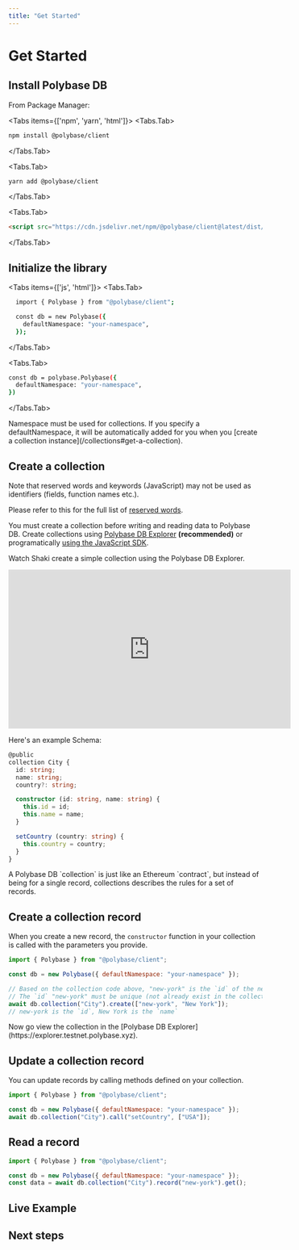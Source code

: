 ```yaml
---
title: "Get Started"
---
```



# Get Started

## Install Polybase DB

From Package Manager:

<Tabs items={['npm', 'yarn', 'html']}>
  <Tabs.Tab>
  ```bash
  npm install @polybase/client
  ```
  </Tabs.Tab>

<Tabs.Tab>
  ```bash
  yarn add @polybase/client
  ```
</Tabs.Tab>

<Tabs.Tab>
  ```html
  <script src="https://cdn.jsdelivr.net/npm/@polybase/client@latest/dist/bundle.min.js"></script>
  ```
</Tabs.Tab>
</Tabs>

## Initialize the library

<Tabs items={['js', 'html']}>
  <Tabs.Tab>
```bash
  import { Polybase } from "@polybase/client";

  const db = new Polybase({
    defaultNamespace: "your-namespace",
  });
  ```
  </Tabs.Tab>

  <Tabs.Tab>
  ```bash
  const db = polybase.Polybase({
    defaultNamespace: "your-namespace",
  })
  ```
  </Tabs.Tab>
</Tabs>


<Callout type="warning">
  Namespace must be used for collections.
</Callout>

<Callout type="info">
  If you specify a defaultNamespace, it will be automatically added for you when you [create a collection instance](/collections#get-a-collection).
</Callout>

## Create a collection

<Callout type="warning">
  Note that reserved words and keywords (JavaScript) may not be used as identifiers (fields, function names etc.).

  Please refer to this for the full list of [reserved words](https://tc39.es/ecma262/#sec-keywords-and-reserved-words).
</Callout>

You must create a collection before writing and reading data to Polybase DB. Create collections using [Polybase DB Explorer](https://explorer.testnet.polybase.xyz) **(recommended)** or programatically [using the JavaScript SDK](/collections#create-collection-programmatically).


Watch Shaki create a simple collection using the Polybase DB Explorer. 
<iframe width="560" height="315" src="https://www.youtube.com/embed/EKHD7i1y4jc" title="Defining a collection in Polybase Explorer" frameborder="0" allow="accelerometer; autoplay; clipboard-write; encrypted-media; gyroscope; picture-in-picture; web-share" allowfullscreen></iframe>

Here's an example Schema:

```typescript
@public
collection City {
  id: string;
  name: string;
  country?: string;

  constructor (id: string, name: string) {
    this.id = id;
    this.name = name;
  }

  setCountry (country: string) {
    this.country = country;
  }
}
```

<Callout type="info" emoji="ℹ️">
A Polybase DB `collection` is just like an Ethereum `contract`, but instead of being for a single record, collections describes the rules for a set of records.
</Callout>


## Create a collection record
When you create a new record, the `constructor` function in your collection is called with the parameters you provide.

```js
import { Polybase } from "@polybase/client";

const db = new Polybase({ defaultNamespace: "your-namespace" });

// Based on the collection code above, "new-york" is the `id` of the new record. 
// The `id` "new-york" must be unique (not already exist in the collection)
await db.collection("City").create(["new-york", "New York"]); 
// new-york is the `id`, New York is the `name`
```

<Callout type="info" emoji="ℹ️">
  Now go view the collection in the [Polybase DB Explorer](https://explorer.testnet.polybase.xyz).
</Callout>

## Update a collection record

You can update records by calling methods defined on your collection.

```js
import { Polybase } from "@polybase/client";

const db = new Polybase({ defaultNamespace: "your-namespace" });
await db.collection("City").call("setCountry", ["USA"]);
```

## Read a record

```js
import { Polybase } from "@polybase/client";

const db = new Polybase({ defaultNamespace: "your-namespace" });
const data = await db.collection("City").record("new-york").get();
```

## Live Example

<ClientAuth />

## Next steps

<Cards>
  <Card title="Understand Collections" href="/guides/collections" />
  <Card title="FAQ" href="/guides/faq" />
  <Card title="Read the Polybase DB Whitepaper" href="https://polybase.xyz/whitepaper" />
 </Cards>